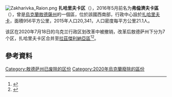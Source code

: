 [[Image:Zakharivka_Raion.png|thumb]]
'''扎哈里夫卡区'''（{{lang-uk|Захарівський район}}），2016年5月前名为'''弗倫濟夫卡區'''（{{lang-uk|Фрунзівський район}}），曾是[[烏克蘭|烏克蘭]][[敖德薩州|敖德薩州]]的一個區，位於該國西南部，行政中心設於[[扎哈里夫卡|扎哈里夫卡]]，面積956平方公里，2015年人口20,341，人口密度每平方公里21.1人。

该区在2020年7月18日的乌克兰行政区划改革中被撤销，改革后敖德萨州下分为7个区，扎哈里夫卡区合并至[[拉茲傑利納亞區|拉茲傑利納亞區]]<ref>{{Cite news|title=Про утворення та ліквідацію районів. Постанова Верховної Ради України № 807-ІХ.|url=http://www.golos.com.ua/article/333466|access-date=2020-10-03|date=2020-07-18|website=Голос України|language=uk|archive-date=2021-07-09|archive-url=https://web.archive.org/web/20210709121303/http://www.golos.com.ua/article/333466}}</ref><ref name="2020_reform_maps">{{cite web |title=Нові райони: карти + склад |url=https://www.minregion.gov.ua/press/news/novi-rajony-karty-sklad/ |publisher=Міністерство розвитку громад та територій України |language=uk |access-date=2022-05-21 |archive-date=2021-03-02 |archive-url=https://web.archive.org/web/20210302224321/https://www.minregion.gov.ua/press/news/novi-rajony-karty-sklad/ }}</ref>。

==參考資料==
{{Reflist}}

{{Odessa-geo-stub}}

{{DEFAULTSORT:Захарівський район}}
[[Category:敖德萨州已废除的区份|Category:敖德萨州已废除的区份]]
[[Category:2020年烏克蘭廢除的區份|Category:2020年烏克蘭廢除的區份]]